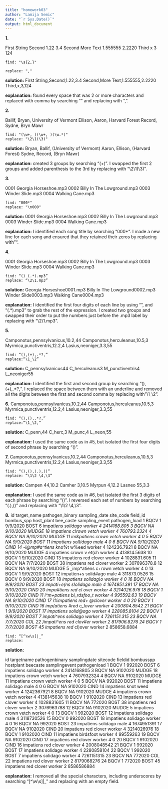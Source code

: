 ```yaml
---
title: "homework03"
author: "Lamija Semic"
date: "`r Sys.Date()`"
output: html_document
---
```


**1.**

First String    Second      1.22      3.4
Second          More Text   1.555555  2.2220
Third           x           3         124

```
find: "\s{2,}"

replace: ","
```

**solution:**
First String,Second,1.22,3.4
Second,More Text,1.555555,2.2220
Third,x,3,124


**explanation:**
found every space that was 2 or more characters and replaced with comma by searching "\s{2,}" and replacing with ",".


**2.**

Ballif, Bryan, University of Vermont
Ellison, Aaron, Harvard Forest
Record, Sydne, Bryn Mawr

```
find: "(\w+, )(\w+, )(\w.*)"
replace: "\2\1(\3)"
```

**solution:**
Bryan, Ballif, (University of Vermont)
Aaron, Ellison, (Harvard Forest)
Sydne, Record, (Bryn Mawr)

**explanation:** 
created 3 groups by searching "(\w+)". I swapped the first 2 groups and added parenthesis to the 3rd by replacing with "\2\1(\3)".


**3.**

0001 Georgia Horseshoe.mp3 0002 Billy In The Lowground.mp3 0003 Winder Slide.mp3 0004 Walking Cane.mp3

```
find: "000*"
replace: "\n000"
```

**solution:**
	0001 Georgia Horseshoe.mp3 
	0002 Billy In The Lowground.mp3 
	0003 Winder Slide.mp3 
	0004 Walking Cane.mp3

**explanation:**
I identified each song title by searching "000*". I made a new line for each song and ensured that they retained their zeros by replacing with "\n000".

**4.** 

0001 Georgia Horseshoe.mp3 
0002 Billy In The Lowground.mp3 
0003 Winder Slide.mp3 
0004 Walking Cane.mp3

```
find: “() (.*).mp3” 
replace: “\2\1.mp3”
```

**solution:**
Georgia Horseshoe0001.mp3 Billy In The Lowground0002.mp3 Winder Slide0003.mp3 Walking Cane0004.mp3

**explanation:** I identified the first four digits of each line by using “”, and “(.*).mp3” to grab the rest of the expression. I created two groups and swapped their order to put the numbers just before the .mp3 label by replacing with “\2\1.mp3”.


**5.**

Camponotus,pennsylvanicus,10.2,44 Camponotus,herculeanus,10.5,3 Myrmica,punctiventris,12.2,4 Lasius,neoniger,3.3,55

```
find: “(),(+),.*?,” 
replace:“\1_\2”
```

**solution:** 
C_pennsylvanicus44 C_herculeanus3 M_punctiventris4 L_neoniger55

**explanation:**
I identified the first and second group by searching “(),(+),.*?,“. I replaced the space between them with an underline and removed all the digits between the first and second comma by replacing with”\1_\2”.


**6.**
Camponotus,pennsylvanicus,10.2,44 Camponotus,herculeanus,10.5,3 Myrmica,punctiventris,12.2,4 Lasius,neoniger,3.3,55

```
find: “(),(),.*?,” 
replace:“\1_\2,”
```

**solution:**
C_penn,44 C_herc,3 M_punc,4 L_neon,55

**explanation:**
I used the same code as in #5, but isolated the first four digits of second phrase by searching “()”.


**7.**
Camponotus,pennsylvanicus,10.2,44 Camponotus,herculeanus,10.5,3 Myrmica,punctiventris,12.2,4 Lasius,neoniger,3.3,55

```
find: “(),(),(.),()” 
replace: “\1\2 \4,\3”
```

**solution:**
Campen 44,10.2 Camher 3,10.5 Myrpun 4,12.2 Lasneo 55,3.3

**explanation:**
I used the same code as in #6, but isolated the first 3 digits of each phrase by searching “()”. I reversed each set of numbers by searching “(.),()” and replacing with “\1\2 \4,\3”.


**8.**
id target_name pathogen_binary sampling_date site_code field_id bombus_spp host_plant bee_caste sampling_event pathogen_load 1 BQCV 1 9/9/2020 BOST 6 imp*atiens solidago worker 4 2414168.805 3 BQCV NA 9/10/2020 MUDGE 18 impatiens c!rown vetch worker 4 760793.2324 4 BQCV NA 9/10/2020 MUDGE 11 im&patiens crown
vetch    worker  4   0
5   BQCV    NA  9/9/2020    BOST    11  impatiens   sol)idago   male    4   0
6   BQCV    NA  9/10/2020   CIND    14  -i@mp#a^tiens   k*no%t
w%eed    worker  4   124236.7921
8   BQCV    NA  9/10/2020   MUDGE   4   impatiens   crown
v
et(ch worker 4 413814.5638 10 BQCV 1 9/10/2020 CIND 13 impatiens  red
clover  worker  4   1028831.605
11  BQCV    NA  7/7/2020    BOST    38  impatiens   red
clover  worker  2   307696378.8
12  BQCV    NA  9/10/2020   MUDGE   5   _imp*atiens c+rown
vetch    worker  4   0
13  BQCV    1   9/9/2020    BOST    12  impatien+s  solid#ago   male    4   311873.0526
15  BQCV    0   9/9/2020    BOST    18  _impatiens  solidag)o   worker  4   0
16  BQCV    NA  9/9/2020    BOST    23  impati+e(ns
s!olidago   male    4   1674951.391
17  BQCV    NA  9/10/2020   CIND    20  impa#tiens  red cl
over worker 4 3214026.976 18 BQCV 1 9/10/2020 CIND 11 i^m+patiens bi_rdsfoo_t worker 4 995592.63 19 BQCV NA 9/10/2020 CIND 17 i%mpatiens red+ @clover worker 4 0 20 BQCV 1 9/10/2020 CIND 16 imp(atiens #red c_lover worker 4 200804.8542 21 BQCV 1 9/9/2020 BOST 17 impatiens solid@ago worker 4 228085.8104 22 BQCV 1 9/9/2020 BOST 7 impati^ens solidago worker 4 7261151.315 23 BQCV NA 7/7/2020 COL 22 )impati^ens red clov#er worker 2 817906.8276 24 BQCV 1 7/7/2020 BOST 45 impatiens red_ cl)over worker 2 858658.6884

```
find: “[^\w\s]|_” 
replace:
```
**solution:**

id targetname pathogenbinary samplingdate sitecode fieldid bombusspp hostplant beecaste samplingevent pathogenload 1 BQCV 1 992020 BOST 6 impatiens solidago worker 4 2414168805 3 BQCV NA 9102020 MUDGE 18 impatiens crown vetch worker 4 7607932324 4 BQCV NA 9102020 MUDGE 11 impatiens crown vetch worker 4 0 5 BQCV NA 992020 BOST 11 impatiens solidago male 4 0 6 BQCV NA 9102020 CIND 14 impatiens knot weed worker 4 1242367921 8 BQCV NA 9102020 MUDGE 4 impatiens crown vetch worker 4 4138145638 10 BQCV 1 9102020 CIND 13 impatiens red clover worker 4 1028831605 11 BQCV NA 772020 BOST 38 impatiens red clover worker 2 3076963788 12 BQCV NA 9102020 MUDGE 5 impatiens crown vetch worker 4 0 13 BQCV 1 992020 BOST 12 impatiens solidago male 4 3118730526 15 BQCV 0 992020 BOST 18 impatiens solidago worker 4 0 16 BQCV NA 992020 BOST 23 impatiens solidago male 4 1674951391 17 BQCV NA 9102020 CIND 20 impatiens red clover worker 4 3214026976 18 BQCV 1 9102020 CIND 11 impatiens birdsfoot worker 4 99559263 19 BQCV NA 9102020 CIND 17 impatiens red clover worker 4 0 20 BQCV 1 9102020 CIND 16 impatiens red clover worker 4 2008048542 21 BQCV 1 992020 BOST 17 impatiens solidago worker 4 2280858104 22 BQCV 1 992020 BOST 7 impatiens solidago worker 4 7261151315 23 BQCV NA 772020 COL 22 impatiens red clover worker 2 8179068276 24 BQCV 1 772020 BOST 45 impatiens red clover worker 2 8586586884

**explanation:** 
I removed all the special characters, including underscores by searching “[^\w\s]|_” and replacing with an empty field.


